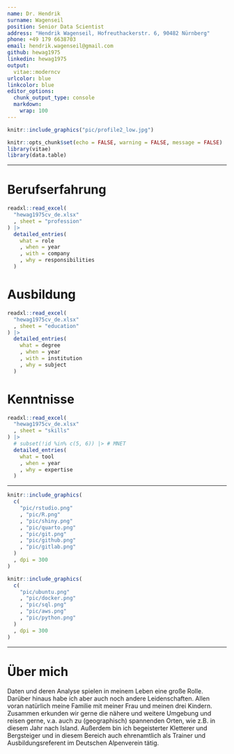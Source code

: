```yaml
---
name: Dr. Hendrik 
surname: Wagenseil
position: Senior Data Scientist
address: "Hendrik Wagenseil, Hofreuthackerstr. 6, 90482 Nürnberg"
phone: +49 179 6638703
email: hendrik.wagenseil@gmail.com
github: hewag1975
linkedin: hewag1975
output: 
  vitae::moderncv
urlcolor: blue
linkcolor: blue
editor_options: 
  chunk_output_type: console
  markdown: 
    wrap: 100
---
```


```r
knitr::include_graphics("pic/profile2_low.jpg")
```

```r
knitr::opts_chunk$set(echo = FALSE, warning = FALSE, message = FALSE)
library(vitae)
library(data.table)
```

---


# Berufserfahrung

```r
readxl::read_excel(
  "hewag1975cv_de.xlsx"
  , sheet = "profession"
) |> 
  detailed_entries(
    what = role
    , when = year
    , with = company
    , why = responsibilities
  )
```

# Ausbildung

```r
readxl::read_excel(
  "hewag1975cv_de.xlsx"
  , sheet = "education"
) |> 
  detailed_entries(
    what = degree
    , when = year
    , with = institution
    , why = subject
  )
```

# Kenntnisse

```r
readxl::read_excel(
  "hewag1975cv_de.xlsx"
  , sheet = "skills"
) |> 
  # subset(!id %in% c(5, 6)) |> # MNET
  detailed_entries(
    what = tool
    , when = year
    , why = expertise
  )
```

---

```r
knitr::include_graphics(
  c(
    "pic/rstudio.png"
    , "pic/R.png"
    , "pic/shiny.png"
    , "pic/quarto.png"
    , "pic/git.png"
    , "pic/github.png"
    , "pic/gitlab.png"
  )
  , dpi = 300
)
```

```r
knitr::include_graphics(
  c(
    "pic/ubuntu.png"
    , "pic/docker.png"
    , "pic/sql.png"
    , "pic/aws.png"
    , "pic/python.png"
  )
  , dpi = 300
)
```

---

# Über mich

Daten und deren Analyse spielen in meinem Leben eine große Rolle. Darüber hinaus 
habe ich aber auch noch andere Leidenschaften. Allen voran natürlich meine Familie 
mit meiner Frau und meinen drei Kindern. Zusammen erkunden wir gerne die nähere 
und weitere Umgebung und reisen gerne, v.a. auch zu (geographisch) spannenden 
Orten, wie z.B. in diesem Jahr nach Island. Außerdem bin ich begeisterter 
Kletterer und Bergsteiger und in diesem Bereich auch ehrenamtlich als Trainer 
und Ausbildungsreferent im Deutschen Alpenverein tätig.